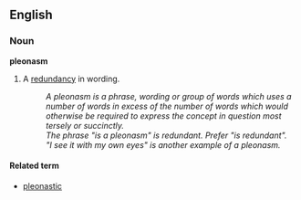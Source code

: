 == English ==
=== Noun ===
'''pleonasm'''

# A [[redundancy]] in wording.
#: ''A pleonasm is a phrase, wording or group of words which uses a number of words in excess of the number of words which would otherwise be required to express the concept in question most tersely or succinctly.''
#: ''The phrase "is a pleonasm" is redundant.  Prefer "is redundant".'' 
#: ''"I see it with my own eyes" is another example of a pleonasm.''

====Related term====
*[[pleonastic]]